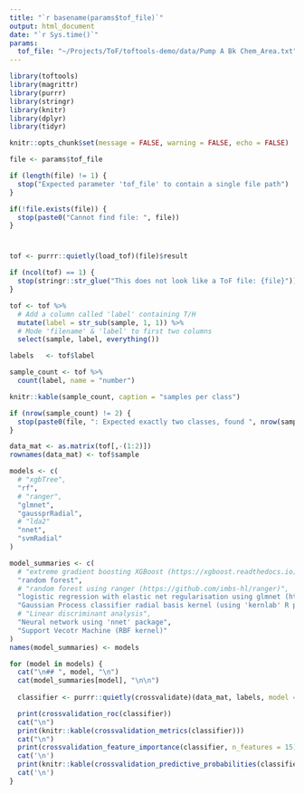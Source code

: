 ```yaml
---
title: "`r basename(params$tof_file)`"
output: html_document
date: "`r Sys.time()`"
params:
  tof_file: "~/Projects/ToF/toftools-demo/data/Pump A Bk Chem_Area.txt"
---
```


```r
library(toftools)
library(magrittr)
library(purrr)
library(stringr)
library(knitr)
library(dplyr)
library(tidyr)

knitr::opts_chunk$set(message = FALSE, warning = FALSE, echo = FALSE)

file <- params$tof_file

if (length(file) != 1) {
  stop("Expected parameter 'tof_file' to contain a single file path")
}

if(!file.exists(file)) {
  stop(paste0("Cannot find file: ", file))
}
```

# {.tabset .tabset-fade}

```r
tof <- purrr::quietly(load_tof)(file)$result

if (ncol(tof) == 1) {
  stop(stringr::str_glue("This does not look like a ToF file: {file}"))
}

tof <- tof %>%
  # Add a column called 'label' containing T/H
  mutate(label = str_sub(sample, 1, 1)) %>%
  # Mode 'filename' & 'label' to first two columns
  select(sample, label, everything())

labels   <- tof$label

sample_count <- tof %>%
  count(label, name = "number")

knitr::kable(sample_count, caption = "samples per class")

if (nrow(sample_count) != 2) {
  stop(paste0(file, ": Expected exactly two classes, found ", nrow(sample_count)))
}
```

```r
data_mat <- as.matrix(tof[,-(1:2)])
rownames(data_mat) <- tof$sample

models <- c(
  # "xgbTree",
  "rf",
  # "ranger",
  "glmnet",
  "gaussprRadial",
  # "lda2"
  "nnet",
  "svmRadial"
)

model_summaries <- c(
  # "extreme gradient boosting XGBoost (https://xgboost.readthedocs.io)",
  "random forest",
  # "random forest using ranger (https://github.com/imbs-hl/ranger)",
  "logistic regression with elastic net regularisation using glmnet (https://cran.r-project.org/web/packages/glmnet/index.html)",
  "Gaussian Process classifier radial basis kernel (using 'kernlab' R package')",
  # "Linear discriminant analysis",
  "Neural network using 'nnet' package",
  "Support Vecotr Machine (RBF kernel)"
)
names(model_summaries) <- models

for (model in models) {
  cat("\n## ", model, "\n")
  cat(model_summaries[model], "\n\n")
  
  classifier <- purrr::quietly(crossvalidate)(data_mat, labels, model = model, n_folds = 10)$result

  print(crossvalidation_roc(classifier))
  cat("\n")
  print(knitr::kable(crossvalidation_metrics(classifier)))
  cat("\n")
  print(crossvalidation_feature_importance(classifier, n_features = 15))
  cat('\n')
  print(knitr::kable(crossvalidation_predictive_probabilities(classifier)))
  cat('\n')
}
```
